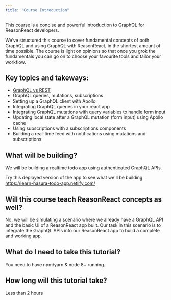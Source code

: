 ```yaml
---
title: "Course Introduction"
---
```


This course is a concise and powerful introduction to GraphQL for ReasonReact developers.

We’ve structured this course to cover fundamental concepts of both GraphQL and using GraphQL with ReasonReact, in the shortest amount of time possible. The course is light on opinions so that once you grok the fundamentals you can go on to choose your favourite tools and tailor your workflow.

## Key topics and takeways:

- [GraphQL vs REST](https://hasura.io/learn/graphql/intro-graphql/graphql-vs-rest/)
- GraphQL queries, mutations, subscriptions
- Setting up a GraphQL client with Apollo
- Integrating GraphQL queries in your react app
- Integrating GraphQL mutations with query variables to handle form input
- Updating local state after a GraphQL mutation (form input) using Apollo cache
- Using subscriptions with a subscriptions components
- Building a real-time feed with notifications using mutations and subscriptions

## What will be building?
We will be building a realtime todo app using authenticated GraphQL APIs.

Try this deployed version of the app to see what we'll be building:
https://learn-hasura-todo-app.netlify.com/

## Will this course teach ReasonReact concepts as well?
No, we will be simulating a scenario where we already have a
GraphQL API and the basic UI of a ReasonReact app built. Our task in this
scenario is to integrate the GraphQL APIs into our ReasonReact app to build
a complete and working app.

## What do I need to take this tutorial?
You need to have npm/yarn & node 8+ running.

## How long will this tutorial take?
Less than 2 hours
